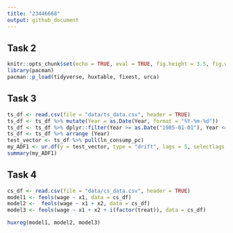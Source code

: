 ```yaml
---
title: "23446668"
output: github_document
---
```


## Task 2

```r
knitr::opts_chunk$set(echo = TRUE, eval = TRUE, fig.height = 3.5, fig.width = 6, warning = F)
library(pacman)
pacman::p_load(tidyverse, huxtable, fixest, urca)
```

## Task 3

```r
ts_df <- read.csv(file = "data/ts_data.csv", header = TRUE)
ts_df <- ts_df %>% mutate(Year = as.Date(Year, format = "%Y-%m-%d"))
ts_df <- ts_df %>% dplyr::filter(Year >= as.Date("1985-01-01"), Year <= as.Date("2010-01-01"), Country == "France")
ts_df <- ts_df %>% arrange (Year)
test_vector <- ts_df %>% pull(ln_consump_pc)
my_ADF1 <- ur.df(y = test_vector, type = "drift", lags = 5, selectlags = "AIC")
summary(my_ADF1)
```
## Task 4

```r
cs_df <- read.csv(file = "data/cs_data.csv", header = TRUE)
model1 <- feols(wage ~ x1, data = cs_df)
model2 <-  feols(wage ~ x1 + x2, data = cs_df)
model3 <- feols(wage ~ x1 + x2 + i(factor(treat)), data = cs_df)

huxreg(model1, model2, model3)

```

